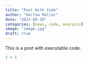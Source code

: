 ```yaml
---
title: "Post With Code"
author: "Harlow Malloc"
date: "2023-08-20"
categories: [news, code, analysis]
image: "image.jpg"
draft: true
---
```


This is a post with executable code.

```r
1 + 1
```
